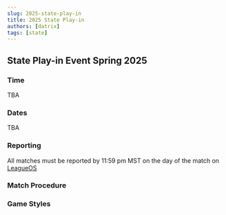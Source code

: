 ```yaml
---
slug: 2025-state-play-in
title: 2025 State Play-in
authors: [datrix]
tags: [state]
---
```


## State Play-in Event Spring 2025 ##

### Time ###

TBA

### Dates ###

TBA

### Reporting ###

All matches must be reported by 11:59 pm MST on the day of the match on [LeagueOS](https://idahoesports.leagueos.gg)

### Match Procedure ###

### Game Styles ###
